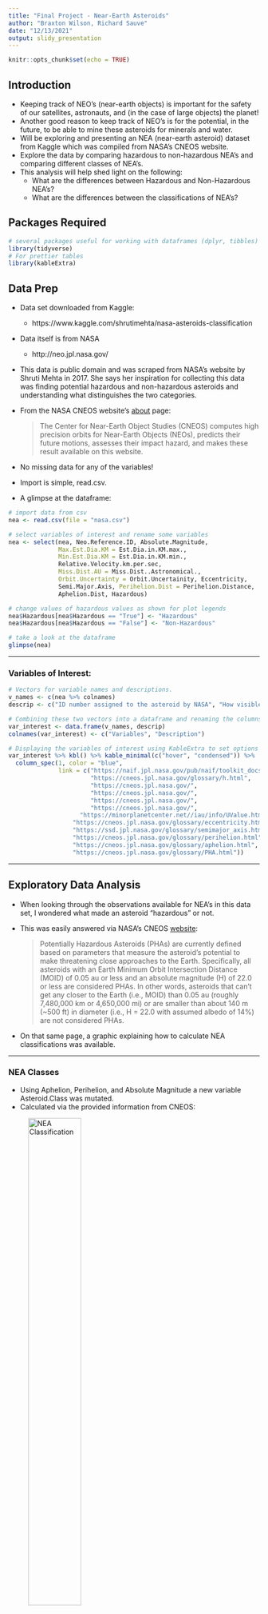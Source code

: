 ```yaml
---
title: "Final Project - Near-Earth Asteroids"
author: "Braxton Wilson, Richard Sauve"
date: "12/13/2021"
output: slidy_presentation
---
```


```r
knitr::opts_chunk$set(echo = TRUE)
```

## Introduction

* Keeping track of NEO's (near-earth objects) is important for the safety of our satellites, astronauts, and (in the case of large objects) the planet!
* Another good reason to keep track of NEO's is for the potential, in the future, to be able to mine these asteroids for minerals and water.
* Will be exploring and presenting an NEA (near-earth asteroid) dataset from Kaggle which was compiled from NASA's CNEOS website.
* Explore the data by comparing hazardous to non-hazardous NEA's and comparing different classes of NEA's.
* This analysis will help shed light on the following:
  + What are the differences between Hazardous and Non-Hazardous NEA's?
  + What are the differences between the classifications of NEA's?

## Packages Required
```r
# several packages useful for working with dataframes (dplyr, tibbles) and graphs (ggplot2)
library(tidyverse)
# For prettier tables
library(kableExtra)
```

## Data Prep

* Data set downloaded from Kaggle:
  + https://www.kaggle.com/shrutimehta/nasa-asteroids-classification
* Data itself is from NASA
  + http://neo.jpl.nasa.gov/
* This data is public domain and was scraped from NASA's website by Shruti Mehta in 2017. She says her inspiration for collecting this data was finding potential hazardous and non-hazardous asteroids and understanding what distinguishes the two categories.
* From the NASA CNEOS website's [about](https://cneos.jpl.nasa.gov/about/) page:

  > The Center for Near-Earth Object Studies (CNEOS) computes high precision orbits for Near-Earth Objects (NEOs), predicts their future motions, assesses their impact hazard, and makes these result available on this website.
  
* No missing data for any of the variables!
* Import is simple, read.csv.
* A glimpse at the dataframe:

```r
# import data from csv
nea <- read.csv(file = "nasa.csv")

# select variables of interest and rename some variables
nea <- select(nea, Neo.Reference.ID, Absolute.Magnitude,
              Max.Est.Dia.KM = Est.Dia.in.KM.max.,
              Min.Est.Dia.KM = Est.Dia.in.KM.min.,
              Relative.Velocity.km.per.sec,
              Miss.Dist.AU = Miss.Dist..Astronomical.,
              Orbit.Uncertainty = Orbit.Uncertainity, Eccentricity,
              Semi.Major.Axis, Perihelion.Dist = Perihelion.Distance,
              Aphelion.Dist, Hazardous)

# change values of hazardous values as shown for plot legends
nea$Hazardous[nea$Hazardous == "True"] <- "Hazardous"
nea$Hazardous[nea$Hazardous == "False"] <- "Non-Hazardous"

# take a look at the dataframe
glimpse(nea)
```

***

### Variables of Interest:

```r
# Vectors for variable names and descriptions.
v_names <- c(nea %>% colnames)
descrip <- c("ID number assigned to the asteroid by NASA", "How visible the asteroid would be from a standardized distance away (1 AU) without any kind of obfuscation", "The maximum estimation of the NEA's diameter", "The minimum estimation of the NEA's diameter", "The velocity of the NEA relative to our vantage point", "Distance the object missed Earth in astronomical units", "0-9 logarithmic scale of the uncertainty of an object's orbit", "Measure of an objects deviation from a circular orbit, 0 = Perfect circle, 0 < and < 1 is an ellipse, 1 is parabolic, and > 1 is hyperbolic", "Half of the major axis of the elliptical orbit", "The point in an object's orbit closest to the sun", "The point in an object's orbit furthest from the sun", "Whether or not the asteroid meets the requirements to be deemed potentially hazardous")

# Combining these two vectors into a dataframe and renaming the columns.
var_interest <- data.frame(v_names, descrip)
colnames(var_interest) <- c("Variables", "Description")

# Displaying the variables of interest using KableExtra to set options for hover, condensed, and links to further variable information (if available, otherwise links to the CNEOS website homepage) in a table.
var_interest %>% kbl() %>% kable_minimal(c("hover", "condensed")) %>% 
  column_spec(1, color = "blue",
              link = c("https://naif.jpl.nasa.gov/pub/naif/toolkit_docs/C/req/naif_ids.html#Asteroids",
                       "https://cneos.jpl.nasa.gov/glossary/h.html", 
                       "https://cneos.jpl.nasa.gov/",
                       "https://cneos.jpl.nasa.gov/",
                       "https://cneos.jpl.nasa.gov/",
                       "https://cneos.jpl.nasa.gov/",
                    "https://minorplanetcenter.net//iau/info/UValue.html",
                  "https://cneos.jpl.nasa.gov/glossary/eccentricity.html",
                  "https://ssd.jpl.nasa.gov/glossary/semimajor_axis.html",
                  "https://cneos.jpl.nasa.gov/glossary/perihelion.html",
                  "https://cneos.jpl.nasa.gov/glossary/aphelion.html",
                  "https://cneos.jpl.nasa.gov/glossary/PHA.html"))
```

***

## Exploratory Data Analysis

* When looking through the observations available for NEA's in this data set, I wondered what made an asteroid "hazardous" or not.
* This was easily answered via NASA's CNEOS [website](https://cneos.jpl.nasa.gov/about/neo_groups.html):

  > Potentially Hazardous Asteroids (PHAs) are currently defined based on parameters that measure the asteroid's potential to make threatening close approaches to the Earth. Specifically, all asteroids with an Earth Minimum Orbit Intersection Distance (MOID) of 0.05 au or less and an absolute magnitude (H) of 22.0 or less are considered PHAs. In other words, asteroids that can't get any closer to the Earth (i.e., MOID) than 0.05 au (roughly 7,480,000 km or 4,650,000 mi) or are smaller than about 140 m (~500 ft) in diameter (i.e., H = 22.0 with assumed albedo of 14%) are not considered PHAs.

* On that same page, a graphic explaining how to calculate NEA classifications was available.

***

### NEA Classes

* Using Aphelion, Perihelion, and Absolute Magnitude a new variable Asteroid.Class was mutated.
* Calculated via the provided information from CNEOS:

![[NEA Classification](https://cneos.jpl.nasa.gov/about/neo_groups.html)](neo_orbit_types.png){width=50%}
```r
# filtering with control statements specified by the attached image and mutating those results into separate dataframes
nea %>%
  filter(Semi.Major.Axis > 1.0, Perihelion.Dist < 1.3, Perihelion.Dist > 1.017) %>%
  mutate(Asteroid.Class = "Amors") -> Amors_asteroid
nea %>%
  filter(Semi.Major.Axis > 1.0, Perihelion.Dist < 1.017) %>%
  mutate(Asteroid.Class = "Apollos") -> Apollos_asteroid
nea %>%
  filter(Semi.Major.Axis < 1.0, Aphelion.Dist > 0.983) %>%
  mutate(Asteroid.Class = "Atens") -> Atens_asteroid
nea %>%
  filter(Semi.Major.Axis < 1.0, Aphelion.Dist < 0.983) %>%
  mutate(Asteroid.Class = "Atiras") -> Atiras_asteroid

# joining all the newly classified asteroid dataframes back into one dataframe
nea_final <- full_join(Amors_asteroid, Apollos_asteroid)
nea_final <- full_join(nea_final, Atens_asteroid)
nea_final <- full_join(nea_final, Atiras_asteroid)
```

***

### Hazardous vs Non-Hazaradous by Asteroid Class

```r
nea_final %>%
  select(Hazardous, Asteroid.Class) %>%
  ggplot(aes(x = Asteroid.Class, color = Asteroid.Class, fill = Asteroid.Class)) + geom_bar() + facet_wrap(~Hazardous) + labs(x = "Asteroid Class", y = "Count", color = "Asteroid Class", fill = "Asteroid Class")
```


```r
# table of percentages of Hazardous NEA's from each class
ast <- c("Amors", "Apollos", "Atens", "Atiras")
per <- c("2.79%", "73.52%", "23.02%", "0.67%")
df <- data.frame(ast, per)
colnames(df) <- c("Asteroid Class", "Percentage of Hazardous NEA's from each class")
df %>% kbl() %>% kable_minimal("striped")
```

```r
# table of percentages of each NEA class that is hazardous
per <- c("2.23%", "22.13%", "15.10%", "35.71%")
df <- data.frame(ast, per)
colnames(df) <- c("Asteroid Class", "Percentage of NEA Class that is Hazardous")
df %>% kbl() %>% kable_minimal("striped")
```

***

### Absolute Magnitude

* Based off the previous definition of a potentially hazardous asteroid, the average absolute magnitude of hazardous asteroids should be lower than that of non-hazardous asteroids.
* The five largest absolute magnitudes:
```r
# Arranging and selecting for the 5 largest Absolute Magnitudes piped into a KableExtra table
nea_final %>% arrange(desc(Absolute.Magnitude)) %>% select(Neo.Reference.ID, Absolute.Magnitude, Hazardous) %>% head(5) %>% kbl() %>% kable_minimal(full_width = F, c("striped", "hover", "condensed"))
```
* The five smallest absolute magnitudes:
```r
# Arranging and selecting for the 5 smallest Absolute Magnitudes piped into a KableExtra table (cannot for the life of me figure out why tail kept the indices while, above, head did not)
nea_final %>% arrange(desc(Absolute.Magnitude)) %>% select(Neo.Reference.ID, Absolute.Magnitude, Hazardous) %>% tail(5) %>% kbl() %>% kable_minimal(full_width = F, c("striped", "hover", "condensed"))
```

***

```r
# A 4 plot of densities separated by asteroid class for hazardous and non-hazardous with a vertical dotted line drawn at Absolute Magnitude (x) = 22
nea_final %>%
  ggplot(aes(x = Absolute.Magnitude, color = Hazardous, fill = Hazardous)) + geom_density(alpha = 0.5) + facet_wrap(~Asteroid.Class) + geom_vline(xintercept = 22, size = .5, color="black", linetype=2) + annotate(geom = "text", label = "H = 22", x = 22.5, y=0.22, angle = 90, size=2.5) + labs(x = "Absolute Magnitude (H)", y = "Density", title = "NEA Absolute Magnitude")
```

***

* Summary Statistics

```r
# Print absolute magnitude summary statistics separated by hazard classification.
print("Hazardous:")
summary(nea_final$Absolute.Magnitude[nea_final$Hazardous=="Hazardous"])
print("Non-Hazardous:")
summary(nea_final$Absolute.Magnitude[nea_final$Hazardous=="Non-Hazardous"])
```

* As expected and shown in the density graphs, the absolute magnitude of non-hazardous NEA's is larger than that of hazardous NEA's and non-hazardous NEA's have a much wider range.

***

### Orbital Uncertainty

* A look at the differences between Hazardous/Non-Hazardous NEA's and NEA classes of Orbital Uncertainty.

```r
# Box plot of Orbital Uncertainty by Hazard and split by Asteroid Class to show how much more uncertain the orbits of non-hazardous NEA's are compared to hazardous NEA's.
nea_final %>%
  ggplot(aes(x = Orbit.Uncertainty, y = Hazardous, fill = Hazardous)) + geom_boxplot() + facet_wrap(~Asteroid.Class) + labs(title = "Orbital Uncertainty by Hazard and Asteroid Class", x = "Orbital Uncertainty")
```

* Hazardous NEA's have significantly less orbital uncertainty on average than non-hazardous NEA's excluding Atiras class NEA's.
* Part of the Orbital Uncertainty parameter's calculation is the number of observations, so it very well may be the case that astronomers spend more time observing potentially hazardous asteroids.
* There is very little orbital uncertainty in Atiras class NEA's.

***

### NEA Size & Velocity

* From the definition of PHA's, PHA's should be larger on average than non-hazardous NEA's.

```r
nea_final %>% ggplot(aes(x = Relative.Velocity.km.per.sec,
                         y = Max.Est.Dia.KM, color = Hazardous)) + geom_density_2d() + facet_wrap(~Asteroid.Class) + labs(title = "Relative Velocity (km/s) vs Maximum Estimated Diameter (km)", x = "Relative Velocity (km/s)", y = "Maximum Estimated Diameter (km)")
```


* Our expectation is correct, hazardous NEA's are larger on average than non-hazardous NEA's. Again, much larger range for non-hazardous asteroids on both ends of the spectrum.
* The mean, being more subject to outliers, is significantly different than the median for both hazard classifications of asteroid sizes.
* As expected, hazardous NEA's have a much greater relative velocity on average than non-hazardous NEA's.

***

### The Largest Asteroid

* After seeing the tremendous right skew in the previous boxplot, let's take a look at the largest NEA's:

```r
# table to view the 5 largest NEA's in this dataset
nea_final %>% select(Neo.Reference.ID, Max.Est.Dia.KM, Min.Est.Dia.KM, Hazardous) %>% arrange(desc(Max.Est.Dia.KM)) %>% head(5) %>% kbl() %>% kable_minimal("hover")
```

* 2000433 is the largest by far and is the culprit of the horrible skew in the previous boxplot.

#### 433 Eros
![[433 Eros](https://solarsystem.nasa.gov/asteroids-comets-and-meteors/asteroids/433-eros/in-depth/)](454_Eros_main.jpg){width=50%}

* 433 Eros is the first asteroid to be orbited by a satellite and the first to have a satellite land on its surface (NEAR Shoemaker).
* This is an actual photo from NASA's CNEOS website taken by NEAR Shoemaker.
* 433 Eros is of NEA class Amors and ended up being slightly smaller than expected: 34 km x 11.2 km x 11.2 km 
* The asteroid (or comet) that wiped out the dinosaurs is estimated to be 10 km in diameter...
* Thank goodness 433 Eros isn't Hazardous!

***

### Perihelion Distance and Eccentricity

```r
# Scatterplot of perihelion distance vs eccentricity colored by hazard classification
nea_final %>% ggplot(aes(x = Perihelion.Dist, y = Eccentricity, color = Hazardous, fill = Hazardous)) + geom_point() + labs(title = "Perihelion Distance vs Eccentricity", x = "Perihelion Distance (au)")

# Scatterplots of perihelion distance vs eccentricity colored by hazard classification and separated by asteroid class
nea_final %>% ggplot(aes(x = Perihelion.Dist, y = Eccentricity, color = Hazardous, fill = Hazardous)) + geom_point() + facet_wrap(~Asteroid.Class)+ labs(title = "Perihelion Distance vs Eccentricity by Asteroid Class", x = "Perihelion Distance (au)")
```

* A nice visual display of how perihelion distance is used to calculate asteroid class.
* Also a nice visual of the relationship between eccentricity and perihelion distance.
* The greater the perihelion distance the lower the eccentricity which is due to eccentricity being used to calculate perihelion distance:
  + P = semi-major axis * (1 - eccentricity).
* This graph also displays the perihelion cut-off for PHA's (a little above 1 AU).

***

### Miss Distance

* How close do these objects get to the Earth?

```r
# Graph Miss Distance by Hazard Class separated by Asteroid Class
nea_final %>% ggplot(aes(x = Miss.Dist.AU, y = Hazardous, fill = Hazardous)) + geom_boxplot() + facet_wrap(~Asteroid.Class) + labs(title = "Miss Distance in Astronomical Units", x = "Miss Distance (au)")

# Summary Statistics on Miss Distances by hazard class
print("Hazardous NEA Miss Distance (au) Summary Statistics")
summary(nea_final$Miss.Dist.AU[nea_final$Hazardous=="Hazardous"])
print("Non-Hazardous NEA Miss Distance (au) Summary Statistics")
summary(nea_final$Miss.Dist.AU[nea_final$Hazardous!="Hazardous"])
```

* On average non-hazardous NEA's miss by less than hazardous NEA's.
  + Looks like a small difference but it's important to remember that these are measured in astronomical units (1 au is approximately 149,598,000 km).
* Non-hazardous NEA's are smaller on average so many of them wouldn't be classified as potentially hazardous even though they miss earth by less distance on average.

***

## Summary

* Problem Statements:
  + What are the differences between Hazardous and Non-Hazardous asteroids?
  + What are the differences between the classifications of NEA’s?
* These questions were answered by comparing the selected variables separated by hazard and NEA classification via graphs and basic statistics.
* Interesting Insights
  + NEA's are classified by orbit (inside earth's orbit, intersecting earth's orbit but mostly inside, intersecting earth's orbit but mostly outside, and outside earth's orbit)
  + Most NEA's are Amors, Apollos, Atens class.
    - Most hazardous asteroids are Apollo or Atens class (over 96%).
    - There are very few Atiras class NEA's.
  + Orbital uncertainty is very low in Hazardous NEA's (mean is 0!)
    - As mentioned earler, this is probably because we spend more time observing PHA's
  + Hazardous asteroids are less visible and larger on average (as expected from how PHA's are defined).
    - The largest NEA in this data set (433 Eros) is non-hazardous.
  + Hazardous asteroids have a significantly greater relative velocity.
* Implications of our findings
  + We are more aware of the celestial bodies in our neighborhood than ever before.
  + This should allow us to be better prepared to avoid potentially devastating impacts and to keep our astronauts & satellites safe.
  + As our technology advances, humans should have a better idea of which asteroids to mine (once/if that becomes possible).
* Limitations
  + Would have liked if there had been an estimated mass variable for these NEO's. This would have opened up more possibilities for more calculations (gravity, momentum, etc.).
  + NASA's CNEOS has found significantly more NEO's since this dataset was compiled (433 Eros is no longer the [largest NEA](https://neo.ssa.esa.int/search-for-asteroids?sum=1&des=1036%20Ganymed#_NEOSearch_WAR_PSDBportlet_:j_idt10:j_idt583:physicalPropertiesTab)).
  + A big limitation is my lack of knowledge of physics and astronomy, being able to work with an astronomer would have been a big help.
  + More information on asteroid composition would be nice but advances in technology are necessary for this to be available.
